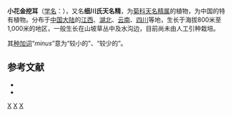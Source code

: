 {{Speciesbox 
| taxon = Carpesium minus
| authority = Hemsl., 1888
}}

'''小花金挖耳'''（[[学名|学名]]：{{lang|la|''Carpesium minus''}}），又名'''细川氏天名精'''，为[[菊科|菊科]][[天名精属|天名精属]]的植物，为中国的特有植物。分布于[[中国大陆|中国大陆]]的[[江西|江西]]、[[湖北|湖北]]、[[云南|云南]]、[[四川|四川]]等地，生长于海拔800米至1,000米的地区，一般生长在山坡草丛中及水沟边，目前尚未由人工引种栽培。

其[[种加词|种加词]]“''minus''”意为“较小的”、“较少的”。

== 参考文献 ==

* {{cite web| url =http://www.bioinfo.cn/db05/KmzwSpecies.php?action=view&id=4330| title =小花金挖耳| work =《中国高等植物数据库全库》| publisher =中国科学院微生物研究所| author =昆明植物研究所| accessdate =2009-02-25| deadurl =yes| archiveurl =https://web.archive.org/web/20160305033232/http://www.bioinfo.cn/db05/KmzwSpecies.php?action=view&id=4330| archivedate =2016-03-05}}
* {{TaiBNET| zh=细川氏天名精 | id=202422 | binomial=Carpesium minus | authority=Hemsl., 1881 | var= | accessdate=2013-01-24}}
{{Taxonbar|from=Q10960294}}

[[Category:天名精属|X]]
[[Category:中國特有植物|X]]
[[Category:_1888年描述的植物|X]]